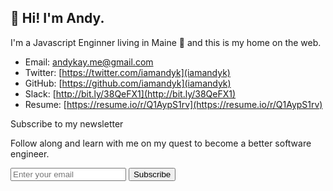 <div class="p-6 max-w-lg mx-auto my-0 ">
<div class="markdown">

## 👋 Hi! I'm Andy.

I'm a Javascript Enginner living in Maine 🌲 and this is my home on the web.

- Email: [andykay.me@gmail.com](mailto:andykay.me@gmail.com)
- Twitter: [https://twitter.com/iamandyk](iamandyk)
- GitHub: [https://github.com/iamandyk](iamandyk)
- Slack: [http://bit.ly/38QeFX1](http://bit.ly/38QeFX1)
- Resume: [https://resume.io/r/Q1AypS1rv](https://resume.io/r/Q1AypS1rv)






</div>

<div class="w-full max-w-lg border border-gray-300  bg-white shadow-md rounded px-8 pt-6 pb-8 mb-4">
 <div class="font-bold text-xl mb-2">Subscribe to my newsletter</div>
 <p class="text-gray-700 text-base mb-3">
     Follow along and learn with me on my quest to become a better software engineer.
</p>
<form
  action="https://buttondown.email/api/emails/embed-subscribe/andyk"
  method="post"
  target="popupwindow"
  onSubmit="window.open('https://buttondown.email/andyk', 'popupwindow')"
  class="embeddable-buttondown-form "
>
  <input class="bg-gray-200 appearance-none border-2 border-gray-200 rounded mr-3 py-2 px-4 text-gray-700 leading-tight focus:outline-none focus:bg-white focus:border-blue-500" type="email" name="email" id="bd-email" placeholder="Enter your email" />
  <input type="hidden" value="1" name="embed"></input>
  <input class="bg-blue-500 hover:bg-blue-700 text-white font-bold py-2 px-4 rounded focus:outline-none focus:shadow-outline" type="submit" value="Subscribe"></input>
  
</form>
</div>
</div>